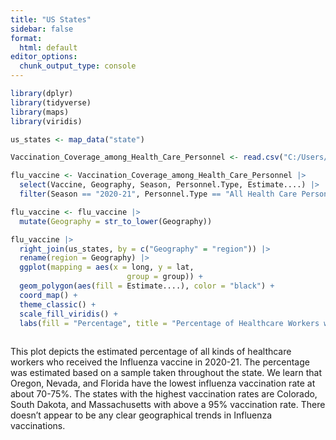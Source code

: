```yaml
---
title: "US States"
sidebar: false
format:
  html: default
editor_options: 
  chunk_output_type: console
---
```


```r

library(dplyr)
library(tidyverse)
library(maps)
library(viridis)

us_states <- map_data("state")

Vaccination_Coverage_among_Health_Care_Personnel <- read.csv("C:/Users/abbyh/Downloads/MSCS 264/Vaccination_Coverage_among_Health_Care_Personnel.csv")
```

```r

flu_vaccine <- Vaccination_Coverage_among_Health_Care_Personnel |>
  select(Vaccine, Geography, Season, Personnel.Type, Estimate....) |>
  filter(Season == "2020-21", Personnel.Type == "All Health Care Personnel")

flu_vaccine <- flu_vaccine |>
  mutate(Geography = str_to_lower(Geography))
```

```r

flu_vaccine |>
  right_join(us_states, by = c("Geography" = "region")) |>
  rename(region = Geography) |>
  ggplot(mapping = aes(x = long, y = lat,
                          group = group)) + 
  geom_polygon(aes(fill = Estimate....), color = "black") +
  coord_map() +
  theme_classic() +
  scale_fill_viridis() +
  labs(fill = "Percentage", title = "Percentage of Healthcare Workers with the Influenza Vaccine in 2020-21", caption = "healthdata.gov")
  
```

This plot depicts the estimated percentage of all kinds of healthcare workers who received the Influenza vaccine in 2020-21. The percentage was estimated based on a sample taken throughout the state. We learn that Oregon, Nevada, and Florida have the lowest influenza vaccination rate at about 70-75%. The states with the highest vaccination rates are Colorado, South Dakota, and Massachusetts with above a 95% vaccination rate. There doesn't appear to be any clear geographical trends in Influenza vaccinations.
